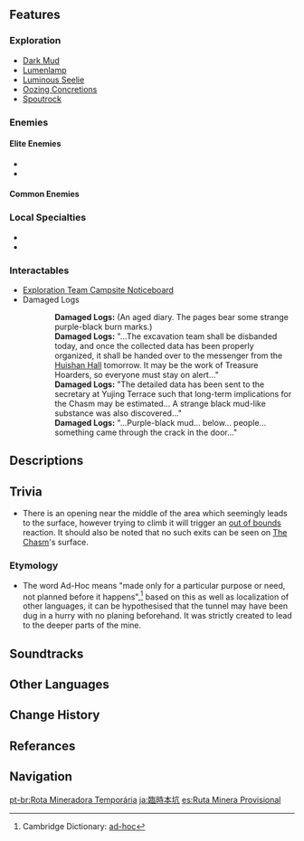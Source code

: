 {{Location Infobox
|image        = Ad-Hoc Main Tunnel.png
|type         = Subarea
|region       = Liyue
|area         = The Chasm: Underground Mines
|map          = The Chasm: Underground Mines
}}
{{Location Intro|description=<p>Serving as the main entrance to the Chasm's Mines, it consists of two huge caves with a smaller one in between.</p>}}

==Features==
===Exploration===
* [[Dark Mud]]
* [[Lumenlamp]]
* [[Luminous Seelie]]
* [[Oozing Concretions]]
* [[Spoutrock]]

===Enemies===
====Elite Enemies====
* {{Enemy|Shadowy Husk: Defender}}
* {{Enemy|Mirror Maiden}}

====Common Enemies====
{{Column|2|
* {{Enemy|Geo Slime}}
* {{Enemy|Large Geo Slime}}
* {{Enemy|Hydro Slime}}
* {{Enemy|Large Hydro Slime}}
* {{Enemy|Treasure Hoarders: Crusher}}
* {{Enemy|Treasure Hoarders: Pugilist}}
* {{Enemy|Treasure Hoarders: Scout}}
* {{Enemy|Treasure Hoarders: Electro Potioneer}}
* {{Enemy|Treasure Hoarders: Hydro Potioneer}}
* {{Enemy|Treasure Hoarders: Pyro Potioneer}}
}}

===Local Specialties===
* {{Item|Cor Lapis}}
* {{Item|Noctilucous Jade}}

===Interactables===
* [[Exploration Team Campsite Noticeboard]]
* Damaged Logs
{{Dialogue start}}
::'''Damaged Logs:''' (An aged diary. The pages bear some strange purple-black burn marks.)
::'''Damaged Logs:''' "...The excavation team shall be disbanded today, and once the collected data has been properly organized, it shall be handed over to the messenger from the [[Huishan Hall]] tomorrow. It may be the work of Treasure Hoarders, so everyone must stay on alert..."
::'''Damaged Logs:''' "The detailed data has been sent to the secretary at Yujing Terrace such that long-term implications for the Chasm may be estimated... A strange black mud-like substance was also discovered..."
::'''Damaged Logs:''' "...Purple-black mud... below... people... something came through the crack in the door..."
{{Dialogue end}}

==Descriptions==
{{Description|"The miners sealed the tunnels that led further within when they dispersed, but they did leave one 'Mountainator' here."<br />
"Perhaps it was the orders of the higher-ups... It's not as if it would be practical to separate Liyue's mercantile pursuits from Glazed Sand Crystal for too long."|Viewpoint, [[Viewpoint/The Blocked Path|The Blocked Path]]}}

==Trivia==
* There is an opening near the middle of the area which seemingly leads to the surface, however trying to climb it will trigger an [[Out of Bounds|out of bounds]] reaction. It should also be noted that no such exits can be seen on [[The Chasm]]'s surface.

===Etymology===
* The word Ad-Hoc means "made only for a particular purpose or need, not planned before it happens",<ref>Cambridge Dictionary: [https://dictionary.cambridge.org/dictionary/english/ad-hoc ad-hoc]</ref> based on this as well as localization of other languages, it can be hypothesised that the tunnel may have been dug in a hurry with no planing beforehand. It was strictly created to lead to the deeper parts of the mine.

==Soundtracks==
{{Soundtracks by Category Table|Ad-Hoc Main Tunnel Soundtracks|header=Ad-Hoc Main Tunnel}}
<!--
==Gallery==
<gallery>

</gallery>

==Video Guides==
{{EVT
|video1   =  youtu.be
|caption1 = 
}}-->

==Other Languages==
{{Other Languages
|en      = Ad-Hoc Main Tunnel
|zhs     = 临时主矿道
|zhs_rm  = Línshí Zhǔ Kuàngdào
|zht     = 臨時主礦道
|zht_rm  = Línshí Zhǔ Kuàngdào
|zh_tl   = Temporary Main Mining Tunnel
|ja      = {{Rubi|臨|りん|時|じ|本|ほん|坑|こう}}
|ja_rm   = Rinji Honkou<ref>[[Map]], Label: Ad-Hoc Main Tunnel (Japanese)</ref>
|ja_tl   = Temporary Main Mining Pit
|ko      = {{tt|임시|臨時}} {{tt|주요|主要}} {{tt|갱도|坑道}}
|ko_tl   = Temporary Main Mine
|es      = Ruta Minera Provisional
|es_tl   = Provisional Mining Route
|fr      = Tunnel principal temporaire
|fr_tl   = Temporary Main Tunnel
|ru      = Временная главная штольня
|ru_tl   = Temporary Main Adit
|th      = Ad-Hoc Main Tunnel
|vi      = Thông Lộ {{tt|Tạm Thời|暫時}}
|vi_tl   = Temporary Avenue
|de      = Vorläufige Hauptmine
|de_tl   = Temporary Mainmine
|id      = Ad-Hoc Main Tunnel
|pt      = Rota Mineradora Temporária
|pt_tl   = 
|tr      = Geçici Ana Tünel
|tr_tl   = 
|it      = Tunnel principale provvisorio
|it_tl   = Temporary Main Tunnel
}}

==Change History==
{{Change History|2.6}}

==Referances==
{{Reflist|1}}

==Navigation==
{{Area Navbox|Liyue}}

[[pt-br:Rota Mineradora Temporária]]
[[ja:臨時本坑]]
[[es:Ruta Minera Provisional]]